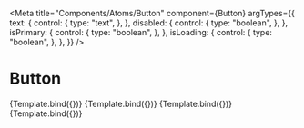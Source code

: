 
<Meta
  title="Components/Atoms/Button"
  component={Button}
  argTypes={{
    text: {
      control: {
        type: "text",
      },
    },
    disabled: {
      control: {
        type: "boolean",
      },
    },
    isPrimary: {
      control: {
        type: "boolean",
      },
    },
    isLoading: {
      control: {
        type: "boolean",
      },
    },
  }}
/>

# Button


<Canvas>
  <Story name="Primary" args={{ text: "Primary", disabled: false, isPrimary: true, isLoading: false }}>
    {Template.bind({})}
  </Story>
  <Story name="Secondary" args={{ text: "Secondary", disabled: false, isPrimary: false, isLoading: false }}>
    {Template.bind({})}
  </Story>
    <Story name="Loading" args={{ text: "Loading", disabled: false, isPrimary: true, isLoading: true }}>
    {Template.bind({})}
  </Story>
    <Story name="Disabled" args={{ text: "Disabled", disabled: true, isPrimary: false, isLoading: false }}>
    {Template.bind({})}
  </Story>
</Canvas>